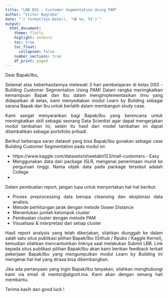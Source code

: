 ---
title: "LBB DSS - Customer Segmentation Using PAM"
author: "Victor Nugraha"
date: "`r format(Sys.Date(), '%B %e, %Y')`"
output: 
  html_document:
    theme: flatly
    higlight: zenburn
    toc: true
    toc_float:
      collapsed: false
    number_sections: true
    df_print: paged
---

<style>
body {
text-align: justify}
</style>

Dear Bapak/Ibu,

Selamat atas keberhasilannya melewati 3 hari pembelajaran di kelas DSS - Building Customer Segmentation Using PAM! Dalam rangka meningkatkan kemampuan Bapak dan Ibu dalam mengimplementasikan ilmu yang didapatkan di kelas, kami menyediakan modul Learn by Building sebagai sarana Bapak dan Ibu untuk berlatih dalam membangun study case.

Kami sangat menyarankan bagi Bapak/Ibu yang berencana untuk meningkatkan skill sebagai seorang Data Scientist agar dapat mengerjakan modul tambahan ini, selain itu hasil dari model tambahan ini dapat ditambahkan sebagai portofolio pribadi. 

Berikut beberapa saran dataset yang bisa Bapak/Ibu gunakan sebagai case Building Customer Segmentation pada modul ini:

- https://www.kaggle.com/datasets/shwetabh123/mall-customers - Easy
- Menggunakan data dari package ISLR, mengenai penerimaan murid ke perguruan tinggi. Nama objek data pada package tersebut adalah College
-

Dalam pembuatan report, jangan lupa untuk menyertakan hal-hal berikut:

- Proses preprocessing data berupa cleansing dan eksplorasi data analisis.
- Metode perhitungan jarak dengan metode Gower Distance 
- Menentukan jumlah kelompok cluster 
- Pembuatan cluster dengan metode PAM
- Visualisasi & interpretasi dari setiap cluster  

Hasil report analysis yang telah dikerjakan, silahkan diunggah ke dalam salah satu situs publikasi pilihan Bapak/Ibu (Github / Rpubs / Kaggle Kernel), kemudian silahkan mencantumkan linknya saat melakukan Submit LBB. Link kepada situs publikasi pilihan Bapak/Ibu akan kami berikan feedback terkait pekerjaan Bapak/Ibu yang mengumpulkan modul Learn by Building ini mengenai hal-hal yang dirasa bisa dikembangkan.

Jika ada pertanyaan yang ingin Bapak/Ibu tanyakan, silahkan menghubungi kami via email di mentor@algorit.ma. Kami akan dengan senang hati membantu.

Terima kasih dan good luck !
